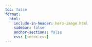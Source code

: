 ```yaml
---
toc: false
format: 
  html: 
    include-in-header: hero-image.html
    sidebar: false
    anchor-sections: false
    css: [index.css]
---
```

